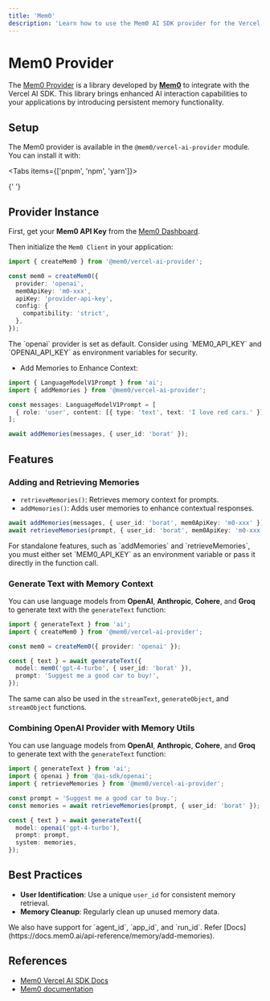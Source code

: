 ```yaml
---
title: 'Mem0'
description: 'Learn how to use the Mem0 AI SDK provider for the Vercel AI SDK.'
---
```


# Mem0 Provider

The [Mem0 Provider](https://github.com/mem0ai/mem0/tree/main/vercel-ai-sdk) is a library developed by [**Mem0**](https://mem0.ai)
to integrate with the Vercel AI SDK.
This library brings enhanced AI interaction capabilities to your applications by introducing persistent memory functionality.

## Setup

The Mem0 provider is available in the `@mem0/vercel-ai-provider` module. You can install it with:

<Tabs items={['pnpm', 'npm', 'yarn']}>
  <Tab>
    <Snippet text="pnpm add @mem0/vercel-ai-provider" dark />
  </Tab>

{' '}

<Tab>
  <Snippet text="npm install @mem0/vercel-ai-provider" dark />
</Tab>

  <Tab>
    <Snippet text="yarn add @mem0/vercel-ai-provider" dark />
  </Tab>
</Tabs>

## Provider Instance

First, get your **Mem0 API Key** from the [Mem0 Dashboard](https://app.mem0.ai/dashboard/api-keys).

Then initialize the `Mem0 Client` in your application:

```ts
import { createMem0 } from '@mem0/vercel-ai-provider';

const mem0 = createMem0({
  provider: 'openai',
  mem0ApiKey: 'm0-xxx',
  apiKey: 'provider-api-key',
  config: {
    compatibility: 'strict',
  },
});
```

<Note>
  The `openai` provider is set as default. Consider using `MEM0_API_KEY` and
  `OPENAI_API_KEY` as environment variables for security.
</Note>

- Add Memories to Enhance Context:

```ts
import { LanguageModelV1Prompt } from 'ai';
import { addMemories } from '@mem0/vercel-ai-provider';

const messages: LanguageModelV1Prompt = [
  { role: 'user', content: [{ type: 'text', text: 'I love red cars.' }] },
];

await addMemories(messages, { user_id: 'borat' });
```

## Features

### Adding and Retrieving Memories

- `retrieveMemories()`: Retrieves memory context for prompts.
- `addMemories()`: Adds user memories to enhance contextual responses.

```ts
await addMemories(messages, { user_id: 'borat', mem0ApiKey: 'm0-xxx' });
await retrieveMemories(prompt, { user_id: 'borat', mem0ApiKey: 'm0-xxx' });
```

<Note>
  For standalone features, such as `addMemories` and `retrieveMemories`, you
  must either set `MEM0_API_KEY` as an environment variable or pass it directly
  in the function call.
</Note>

### Generate Text with Memory Context

You can use language models from **OpenAI**, **Anthropic**, **Cohere**, and **Groq** to generate text with the `generateText` function:

```ts
import { generateText } from 'ai';
import { createMem0 } from '@mem0/vercel-ai-provider';

const mem0 = createMem0({ provider: 'openai' });

const { text } = await generateText({
  model: mem0('gpt-4-turbo', { user_id: 'borat' }),
  prompt: 'Suggest me a good car to buy!',
});
```

The same can also be used in the `streamText`, `generateObject`, and `streamObject` functions.

### Combining OpenAI Provider with Memory Utils

You can use language models from **OpenAI**, **Anthropic**, **Cohere**, and **Groq** to generate text with the `generateText` function:

```ts
import { generateText } from 'ai';
import { openai } from '@ai-sdk/openai';
import { retrieveMemories } from '@mem0/vercel-ai-provider';

const prompt = 'Suggest me a good car to buy.';
const memories = await retrieveMemories(prompt, { user_id: 'borat' });

const { text } = await generateText({
  model: openai('gpt-4-turbo'),
  prompt: prompt,
  system: memories,
});
```

## Best Practices

- **User Identification**: Use a unique `user_id` for consistent memory retrieval.
- **Memory Cleanup**: Regularly clean up unused memory data.

<Note>
  We also have support for `agent_id`, `app_id`, and `run_id`. Refer
  [Docs](https://docs.mem0.ai/api-reference/memory/add-memories).
</Note>

## References

- [Mem0 Vercel AI SDK Docs](https://docs.mem0.ai/integrations/vercel-ai-sdk#getting-started)
- [Mem0 documentation](https://docs.mem0.ai)
